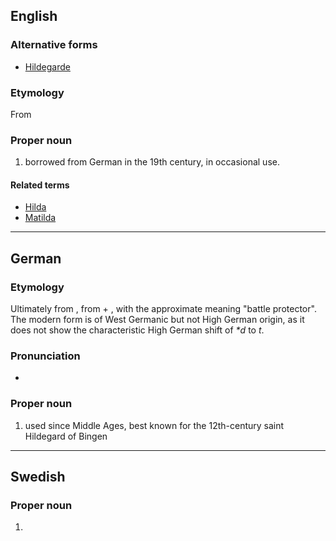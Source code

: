 ==English==
{{wikipedia|Hildegard of Bingen}}

===Alternative forms===
* [[Hildegarde]]

===Etymology===
From {{der|en|gem-pro|*Hildigardaz}}

===Proper noun===
{{en-proper noun}}

# {{given name|en|female|from=German}} borrowed from German in the 19th century, in occasional use.

====Related terms====
* [[Hilda]]
* [[Matilda]]

----

==German==

===Etymology===
Ultimately from {{der|de|gem-pro|*Hildigardaz}}, from {{m+|gem-pro|*hildiz||battle}} + {{m|gem-pro|*gardaz||enclosure}}, with the approximate meaning "battle protector". The modern form is of West Germanic but not High German origin, as it does not show the characteristic High German shift of ''*d'' to ''t''.

===Pronunciation===
* {{audio|de|De-Hildegard.ogg|Audio}}

===Proper noun===
{{head|de|proper noun}}

# {{given name|de|female|from=West Germanic languages}} used since Middle Ages, best known for the 12th-century saint Hildegard of Bingen

----

==Swedish==

===Proper noun===
{{sv-proper noun|c}}

# {{given name|sv|female|from=German}}